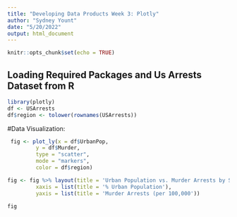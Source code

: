 ---
title: "Developing Data Products Week 3: Plotly"
author: "Sydney Yount"
date: "5/20/2022"
output: html_document
---

```{r setup, include=FALSE}
knitr::opts_chunk$set(echo = TRUE)
```

## Loading Required Packages and Us Arrests Dataset from R

```{r, echo=TRUE}
library(plotly)
df <- USArrests
df$region <- tolower(rownames(USArrests))
```
#Data Visualization:
```{r}
 fig <- plot_ly(x = df$UrbanPop, 
         y = df$Murder, 
         type = "scatter", 
         mode = "markers", 
         color = df$region)

fig <- fig %>% layout(title = 'Urban Population vs. Murder Arrests by State',
         xaxis = list(title = '% Urban Population'),
         yaxis = list(title = 'Murder Arrests (per 100,000'))

fig
```
